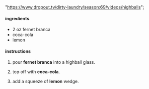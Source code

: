   "https://www.dropout.tv/dirty-laundry/season:69/videos/highballs";

#### ingredients

- 2 oz fernet branca
- coca-cola
- lemon

#### instructions

1. pour **fernet branca** into a highball glass.

1. top off with **coca-cola**.

1. add a squeeze of **lemon** wedge.
